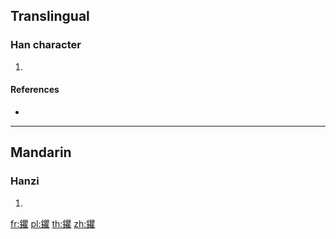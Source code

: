 {{character info/new}}
==Translingual==

===Han character===
{{Han char|rn=167|rad=金|as=18|sn=26|four=|canj=CBUG}}

# {{defn|Han|sort=金18}}

====References====
* {{Han ref|kx=1327.190|dkj=41073|dj=1828.230|hdz=64275.070|uh=947A|ud=38010}}

----

==Mandarin==

===Hanzi===
{{cmn-hanzi|pin=[[qú]] ([[qu2]]), [[zuān]] ([[zuan1]])|wg=ch'ü<sup>2</sup>, tsuan<sup>1</sup>}}

# {{defn|lang=cmn|sort=金18}}

[[fr:鑺]]
[[pl:鑺]]
[[th:鑺]]
[[zh:鑺]]